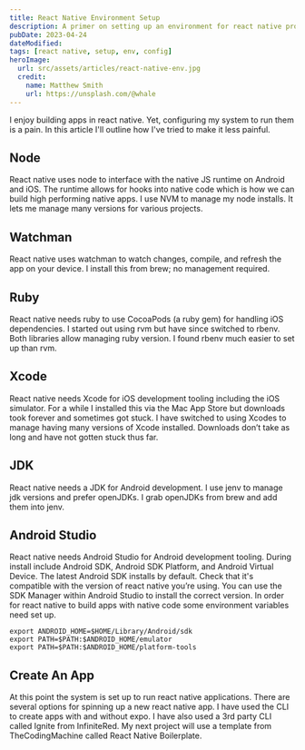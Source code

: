 ```yaml
---
title: React Native Environment Setup
description: A primer on setting up an environment for react native projects
pubDate: 2023-04-24
dateModified:
tags: [react native, setup, env, config]
heroImage:
  url: src/assets/articles/react-native-env.jpg
  credit:
    name: Matthew Smith
    url: https://unsplash.com/@whale
---
```


I enjoy building apps in react native. Yet, configuring my system to run them is a pain. In this article I'll outline how I've tried to make it less painful.

## Node

React native uses node to interface with the native JS runtime on Android and iOS. The runtime allows for hooks into native code which is how we can build high performing native apps.
I use NVM to manage my node installs. It lets me manage many versions for various projects.

## Watchman

React native uses watchman to watch changes, compile, and refresh the app on your device. I install this from brew; no management required.

## Ruby

React native needs ruby to use CocoaPods (a ruby gem) for handling iOS dependencies. I started out using rvm but have since switched to rbenv. Both libraries allow managing ruby version. I found rbenv much easier to set up than rvm.

## Xcode

React native needs Xcode for iOS development tooling including the iOS simulator. For a while I installed this via the Mac App Store but downloads took forever and sometimes got stuck. I have switched to using Xcodes to manage having many versions of Xcode installed. Downloads don’t take as long and have not gotten stuck thus far.

## JDK

React native needs a JDK for Android development. I use jenv to manage jdk versions and prefer openJDKs. I grab openJDKs from brew and add them into jenv.

## Android Studio

React native needs Android Studio for Android development tooling. During install include Android SDK, Android SDK Platform, and Android Virtual Device. The latest Android SDK installs by default. Check that it's compatible with the version of react native you’re using. You can use the SDK Manager within Android Studio to install the correct version. In order for react native to build apps with native code some environment variables need set up.

```
export ANDROID_HOME=$HOME/Library/Android/sdk
export PATH=$PATH:$ANDROID_HOME/emulator
export PATH=$PATH:$ANDROID_HOME/platform-tools
```

## Create An App

At this point the system is set up to run react native applications. There are several options for spinning up a new react native app. I have used the CLI to create apps with and without expo. I have also used a 3rd party CLI called Ignite from InfiniteRed. My next project will use a template from TheCodingMachine called React Native Boilerplate.
